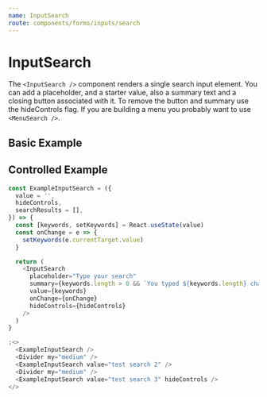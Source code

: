 ```yaml
---
name: InputSearch
route: components/forms/inputs/search
---
```



# InputSearch

<ComponentDetail
  of="InputSearch"
  status="experimental"
  figmaURL="file/2MG6DoSjk4IaLnjjFCnKFf/Forms"
  githubURL="Form/InputSearch/InputSearch.tsx"
/>

The `<InputSearch />` component renders a single search input element. You can add a placeholder, and a starter value, also a summary text and a closing button associated with it. To remove the button and summary use the hideControls flag. If you are building a menu you probably want to use `<MenuSearch />`.

## Basic Example

<Playground>
  <React.Fragment>
    <InputSearch placeholder="Type your search" />
    <Divider my="medium" />
    <InputSearch placeholder="Type your search" value="test search" />
    <Divider my="medium" />
    <InputSearch
      width="50%"
      placeholder="Type your search"
      value="test search 0"
      summary={'some text'}
    />
    <Divider my="medium" />
    <InputSearch
      placeholder="Type your search"
      value="test search 1"
      hideControls
    />
  </React.Fragment>
</Playground>

## Controlled Example

<ExampleInputSearch />

```js
const ExampleInputSearch = ({
  value = '',
  hideControls,
  searchResults = [],
}) => {
  const [keywords, setKeywords] = React.useState(value)
  const onChange = e => {
    setKeywords(e.currentTarget.value)
  }

  return (
    <InputSearch
      placeholder="Type your search"
      summary={keywords.length > 0 && `You typed ${keywords.length} characters`}
      value={keywords}
      onChange={onChange}
      hideControls={hideControls}
    />
  )
}

;<>
  <ExampleInputSearch />
  <Divider my="medium" />
  <ExampleInputSearch value="test search 2" />
  <Divider my="medium" />
  <ExampleInputSearch value="test search 3" hideControls />
</>
```
